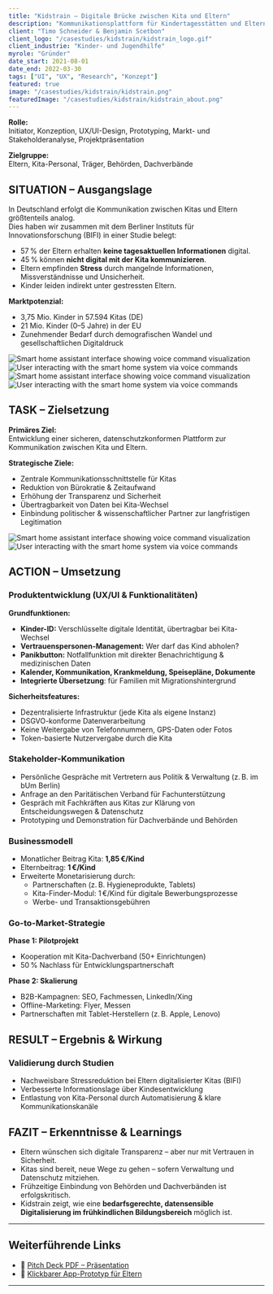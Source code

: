 ```yaml
---
title: "Kidstrain – Digitale Brücke zwischen Kita und Eltern"
description: "Kommunikationsplattform für Kindertagesstätten und Eltern"
client: "Timo Schneider & Benjamin Scetbon"
client_logo: "/casestudies/kidstrain/kidstrain_logo.gif"
client_industrie: "Kinder- und Jugendhilfe"
myrole: "Gründer"
date_start: 2021-08-01
date_end: 2022-03-30
tags: ["UI", "UX", "Research", "Konzept"]
featured: true
image: "/casestudies/kidstrain/kidstrain.png"
featuredImage: "/casestudies/kidstrain/kidstrain_about.png"
---
```


**Rolle:**  
Initiator, Konzeption, UX/UI-Design, Prototyping, Markt- und Stakeholderanalyse, Projektpräsentation

**Zielgruppe:**  
Eltern, Kita-Personal, Träger, Behörden, Dachverbände

## SITUATION – Ausgangslage

In Deutschland erfolgt die Kommunikation zwischen Kitas und Eltern größtenteils analog.  
Dies haben wir zusammen mit dem Berliner Instituts für Innovationsforschung (BIFI) in einer Studie belegt:

- 57 % der Eltern erhalten **keine tagesaktuellen Informationen** digital.  
- 45 % können **nicht digital mit der Kita kommunizieren**.  
- Eltern empfinden **Stress** durch mangelnde Informationen, Missverständnisse und Unsicherheit.  
- Kinder leiden indirekt unter gestressten Eltern.

**Marktpotenzial:**

- 3,75 Mio. Kinder in 57.594 Kitas (DE)
- 21 Mio. Kinder (0–5 Jahre) in der EU
- Zunehmender Bedarf durch demografischen Wandel und gesellschaftlichen Digitaldruck

<div class="relative -mx-4 my-8 md:-mx-8 lg:-mx-[120px]">
  <div class="grid grid-cols-1 gap-4 md:grid-cols-2">
    <Image
      src="/casestudies/kidstrain/survey1.png"
      alt="Smart home assistant interface showing voice command visualization"
      width={460}
      height={400}
      class="w-full rounded-lg object-cover"
    />
    <Image
      src="/casestudies/kidstrain/survey2.png"
      alt="User interacting with the smart home system via voice commands"
      width={460}
      height={400}
      class="w-full rounded-lg object-cover"
    />
        <Image
      src="/casestudies/kidstrain/survey3.png"
      alt="Smart home assistant interface showing voice command visualization"
      width={460}
      height={400}
      class="w-full rounded-lg object-cover"
    />
    <Image
      src="/casestudies/kidstrain/survey4.png"
      alt="User interacting with the smart home system via voice commands"
      width={460}
      height={400}
      class="w-full rounded-lg object-cover"
    />
  </div>
</div>

## TASK – Zielsetzung

**Primäres Ziel:**  
Entwicklung einer sicheren, datenschutzkonformen Plattform zur Kommunikation zwischen Kita und Eltern.

**Strategische Ziele:**

- Zentrale Kommunikationsschnittstelle für Kitas
- Reduktion von Bürokratie & Zeitaufwand
- Erhöhung der Transparenz und Sicherheit
- Übertragbarkeit von Daten bei Kita-Wechsel
- Einbindung politischer & wissenschaftlicher Partner zur langfristigen Legitimation


<div class="relative -mx-4 my-8 md:-mx-8 lg:-mx-[120px]">
  <div class="grid grid-cols-1 gap-4 md:grid-cols-2">
    <Image
      src="/casestudies/kidstrain/kidstrain_course.png"
      alt="Smart home assistant interface showing voice command visualization"
      width={460}
      height={400}
      class="w-full rounded-lg object-cover"
    />
    <Image
      src="/casestudies/kidstrain/kidstrain_features.png"
      alt="User interacting with the smart home system via voice commands"
      width={460}
      height={400}
      class="w-full rounded-lg object-cover"
    />
  </div>
</div>

## ACTION – Umsetzung

### Produktentwicklung (UX/UI & Funktionalitäten)

**Grundfunktionen:**

- **Kinder-ID:** Verschlüsselte digitale Identität, übertragbar bei Kita-Wechsel  
- **Vertrauenspersonen-Management:** Wer darf das Kind abholen?  
- **Panikbutton:** Notfallfunktion mit direkter Benachrichtigung & medizinischen Daten  
- **Kalender, Kommunikation, Krankmeldung, Speisepläne, Dokumente**  
- **Integrierte Übersetzung**: für Familien mit Migrationshintergrund  

**Sicherheitsfeatures:**

- Dezentralisierte Infrastruktur (jede Kita als eigene Instanz)  
- DSGVO-konforme Datenverarbeitung  
- Keine Weitergabe von Telefonnummern, GPS-Daten oder Fotos  
- Token-basierte Nutzervergabe durch die Kita

### Stakeholder-Kommunikation

- Persönliche Gespräche mit Vertretern aus Politik & Verwaltung (z. B. im bUm Berlin)  
- Anfrage an den Paritätischen Verband für Fachunterstützung  
- Gespräch mit Fachkräften aus Kitas zur Klärung von Entscheidungswegen & Datenschutz  
- Prototyping und Demonstration für Dachverbände und Behörden  

### Businessmodell

- Monatlicher Beitrag Kita: **1,85 €/Kind**  
- Elternbeitrag: **1 €/Kind**
- Erweiterte Monetarisierung durch:
  - Partnerschaften (z. B. Hygieneprodukte, Tablets)
  - Kita-Finder-Modul: 1 €/Kind für digitale Bewerbungsprozesse
  - Werbe- und Transaktionsgebühren

### Go-to-Market-Strategie

**Phase 1: Pilotprojekt**
- Kooperation mit Kita-Dachverband (50+ Einrichtungen)
- 50 % Nachlass für Entwicklungspartnerschaft

**Phase 2: Skalierung**
- B2B-Kampagnen: SEO, Fachmessen, LinkedIn/Xing
- Offline-Marketing: Flyer, Messen
- Partnerschaften mit Tablet-Herstellern (z. B. Apple, Lenovo)



## RESULT – Ergebnis & Wirkung

### Validierung durch Studien

- Nachweisbare Stressreduktion bei Eltern digitalisierter Kitas (BIFI)
- Verbesserte Informationslage über Kindesentwicklung
- Entlastung von Kita-Personal durch Automatisierung & klare Kommunikationskanäle

## FAZIT – Erkenntnisse & Learnings

- Eltern wünschen sich digitale Transparenz – aber nur mit Vertrauen in Sicherheit.
- Kitas sind bereit, neue Wege zu gehen – sofern Verwaltung und Datenschutz mitziehen.
- Frühzeitige Einbindung von Behörden und Dachverbänden ist erfolgskritisch.
- Kidstrain zeigt, wie eine **bedarfsgerechte, datensensible Digitalisierung im frühkindlichen Bildungsbereich** möglich ist.

---

## Weiterführende Links

- 📄 [Pitch Deck PDF – Präsentation](https://docs.google.com/document/d/1TQW19qGzlROgteDz4MOw4YUxQ4KYBe4uJprG7yYNZAE/edit?usp=sharing)
- 📱 [Klickbarer App-Prototyp für Eltern](https://www.figma.com/proto/KrAWenBje66lYLOuiAsxHk/V2-APP?node-id=1394%3A1&viewport=360%2C-200%2C0.5&scaling=scale-down)

---

